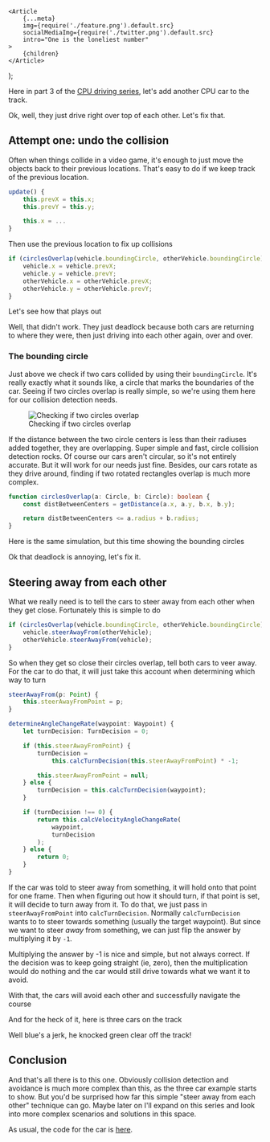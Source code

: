 
	<Article
		{...meta}
		img={require('./feature.png').default.src}
		socialMediaImg={require('./twitter.png').default.src}
		intro="One is the loneliest number"
	>
		{children}
	</Article>
);

Here in part 3 of the [CPU driving series](https://mattgreer.dev/blog/CPU%20driving/), let's add another CPU car to the track.

<SimulationVisualization level="two-cars-no-collision" />

Ok, well, they just drive right over top of each other. Let's fix that.

## Attempt one: undo the collision

Often when things collide in a video game, it's enough to just move the objects back to their previous locations. That's easy to do if we keep track of the previous location.

```typescript
update() {
	this.prevX = this.x;
	this.prevY = this.y;

	this.x = ...
}
```

Then use the previous location to fix up collisions

```typescript
if (circlesOverlap(vehicle.boundingCircle, otherVehicle.boundingCircle)) {
	vehicle.x = vehicle.prevX;
	vehicle.y = vehicle.prevY;
	otherVehicle.x = otherVehicle.prevX;
	otherVehicle.y = otherVehicle.prevY;
}
```

Let's see how that plays out

<SimulationVisualization level="two-cars-undo-collision" />

Well, that didn't work. They just deadlock because both cars are returning to where they were, then just driving into each other again, over and over.

### The bounding circle

Just above we check if two cars collided by using their `boundingCircle`. It's really exactly what it sounds like, a circle that marks the boundaries of the car. Seeing if two circles overlap is really simple, so we're using them here for our collision detection needs.

<figure>
	<img
		src={require('./circleCollisionDetection.svg').default.src}
		alt="Checking if two circles overlap"
		style={{ imageRendering: 'pixelated' }}
	/>
	<figcaption>Checking if two circles overlap</figcaption>
</figure>

If the distance between the two circle centers is less than their radiuses added together, they are overlapping. Super simple and fast, circle collision detection rocks. Of course our cars aren't circular, so it's not entirely accurate. But it will work for our needs just fine. Besides, our cars rotate as they drive around, finding if two rotated rectangles overlap is much more complex.

```typescript
function circlesOverlap(a: Circle, b: Circle): boolean {
	const distBetweenCenters = getDistance(a.x, a.y, b.x, b.y);

	return distBetweenCenters <= a.radius + b.radius;
}
```

Here is the same simulation, but this time showing the bounding circles

<SimulationVisualization level="two-cars-undo-collision-bounding-circles" />

Ok that deadlock is annoying, let's fix it.

## Steering away from each other

What we really need is to tell the cars to steer away from each other when they get close. Fortunately this is simple to do

```typescript
if (circlesOverlap(vehicle.boundingCircle, otherVehicle.boundingCircle)) {
	vehicle.steerAwayFrom(otherVehicle);
	otherVehicle.steerAwayFrom(vehicle);
}
```

So when they get so close their circles overlap, tell both cars to veer away. For the car to do that, it will just take this account when determining which way to turn

```typescript
steerAwayFrom(p: Point) {
	this.steerAwayFromPoint = p;
}

determineAngleChangeRate(waypoint: Waypoint) {
	let turnDecision: TurnDecision = 0;

	if (this.steerAwayFromPoint) {
		turnDecision =
			this.calcTurnDecision(this.steerAwayFromPoint) * -1;

		this.steerAwayFromPoint = null;
	} else {
		turnDecision = this.calcTurnDecision(waypoint);
	}

	if (turnDecision !== 0) {
		return this.calcVelocityAngleChangeRate(
			waypoint,
			turnDecision
		);
	} else {
		return 0;
	}
}
```

If the car was told to steer away from something, it will hold onto that point for one frame. Then when figuring out how it should turn, if that point is set, it will decide to turn away from it. To do that, we just pass in `steerAwayFromPoint` into `calcTurnDecision`. Normally `calcTurnDecision` wants to to steer towards something (usually the target waypoint). But since we want to steer _away_ from something, we can just flip the answer by multiplying it by `-1`.

<pitfall>
	Multiplying the answer by -1 is nice and simple, but not always correct. If
	the decision was to keep going straight (ie, zero), then the multiplication
	would do nothing and the car would still drive towards what we want it to
	avoid.
</pitfall>

With that, the cars will avoid each other and successfully navigate the course

<SimulationVisualization level="two-cars-steer-away-collision-bounding-circles" />

And for the heck of it, here is three cars on the track

<SimulationVisualization level="three-cars-steer-away-collision-bounding-circles" />

Well blue's a jerk, he knocked green clear off the track!

## Conclusion

And that's all there is to this one. Obviously collision detection and avoidance is much more complex than this, as the three car example starts to show. But you'd be surprised how far this simple "steer away from each other" technique can go. Maybe later on I'll expand on this series and look into more complex scenarios and solutions in this space.

As usual, the code for the car is [here](https://github.com/city41/mattgreer.dev/blob/main/src/components/waypoints/simulation/sim/SmoothTurningVehicle.ts).
